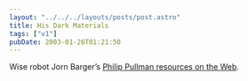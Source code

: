```yaml
---
layout: "../../../layouts/posts/post.astro"
title: His Dark Materials
tags: ["v1"]
pubDate: 2003-01-26T01:21:50
---
```


Wise robot Jorn Barger&#8217;s [Philip Pullman resources on the Web][1].

[1]: http://www.robotwisdom.com/jorn/pullman.html "Philip Pullman resources on the Web from Robot Wisdom"
